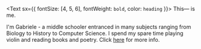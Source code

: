 <Text sx={{ fontSize: [4, 5, 6], fontWeight: `bold`, color: `heading` }}>
  This— is me.
</Text>

I'm Gabriele - a middle schooler entranced in many subjects ranging from Biology to History to Computer Science. I spend my spare time playing violin and reading books and poetry. Click <a href='/about'>here</a> for more info.
